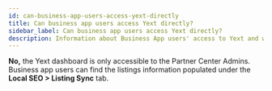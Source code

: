 ```yaml
---
id: can-business-app-users-access-yext-directly
title: Can business app users access Yext directly?
sidebar_label: Can business app users access Yext directly?
description: Information about Business App users' access to Yext and where they can find listings information
---
```


**No,** the Yext dashboard is only accessible to the Partner Center Admins. Business app users can find the listings information populated under the **Local SEO > Listing Sync** tab.